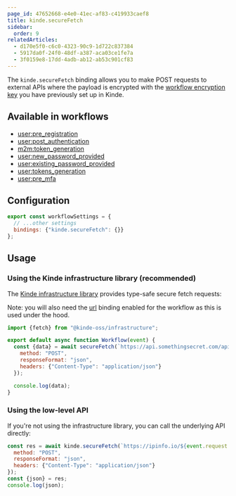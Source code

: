```yaml
---
page_id: 47652668-e4e0-41ec-af83-c419933caef8
title: kinde.secureFetch
sidebar:
  order: 9
relatedArticles:
  - d170e5f0-c6c0-4323-90c9-1d722c837384
  - 5917da0f-24f0-48df-a387-aca03ce1fe7a
  - 3f0159e8-17dd-4adb-ab12-ab53c901cf83
---
```


The `kinde.secureFetch` binding allows you to make POST requests to external APIs where the payload is encrypted with the [workflow encryption key](/workflows/manage-workflows/workflow-encryption-key/) you have previously set up in Kinde.

## Available in workflows

- [user:pre_registration](/workflows/example-workflows/pre-user-registration-workflow/)
- [user:post_authentication](/workflows/example-workflows/workflow-user-post-auth/)
- [m2m:token_generation](/workflows/example-workflows/m2m-token-generation-workflow/)
- [user:new_password_provided](/workflows/example-workflows/new-password-provided-workflow/)
- [user:existing_password_provided](http://localhost:4321/workflows/example-workflows/existing-password-provided-workflow/)
- [user:tokens_generation](/workflows/example-workflows/user-token-generation/)
- [user:pre_mfa](http://localhost:4321/workflows/example-workflows/pre-mfa-workflow/)

## Configuration

```js
export const workflowSettings = {
  // ...other settings
  bindings: {"kinde.secureFetch": {}}
};
```

## Usage

### Using the Kinde infrastructure library (recommended)

The [Kinde infrastructure library](https://github.com/kinde-oss/infrastructure) provides type-safe secure fetch requests:

Note: you will also need the [url](/workflows/bindings/url-binding/) binding enabled for the workflow as this is used under the hood.

```js
import {fetch} from "@kinde-oss/infrastructure";

export default async function Workflow(event) {
  const {data} = await secureFetch(`https://api.somethingsecret.com/api`, {
    method: "POST",
    responseFormat: "json",
    headers: {"Content-Type": "application/json"}
  });

  console.log(data);
}
```

### Using the low-level API

If you're not using the infrastructure library, you can call the underlying API directly:

```js
const res = await kinde.secureFetch(`https://ipinfo.io/${event.request.ip}`, {
  method: "POST",
  responseFormat: "json",
  headers: {"Content-Type": "application/json"}
});
const {json} = res;
console.log(json);
```
